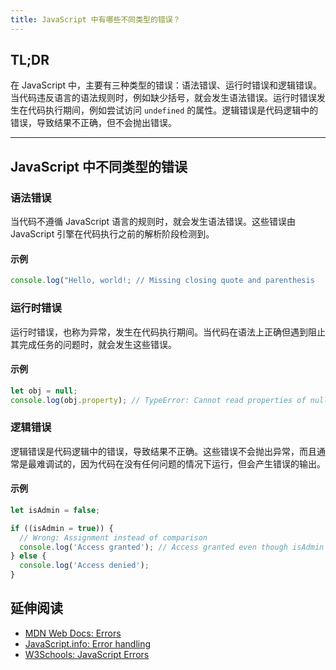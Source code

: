 ```yaml
---
title: JavaScript 中有哪些不同类型的错误？
---
```


## TL;DR

在 JavaScript 中，主要有三种类型的错误：语法错误、运行时错误和逻辑错误。当代码违反语言的语法规则时，例如缺少括号，就会发生语法错误。运行时错误发生在代码执行期间，例如尝试访问 `undefined` 的属性。逻辑错误是代码逻辑中的错误，导致结果不正确，但不会抛出错误。

***

## JavaScript 中不同类型的错误

### 语法错误

当代码不遵循 JavaScript 语言的规则时，就会发生语法错误。这些错误由 JavaScript 引擎在代码执行之前的解析阶段检测到。

#### 示例

```js live
console.log("Hello, world!; // Missing closing quote and parenthesis
```

### 运行时错误

运行时错误，也称为异常，发生在代码执行期间。当代码在语法上正确但遇到阻止其完成任务的问题时，就会发生这些错误。

#### 示例

```js live
let obj = null;
console.log(obj.property); // TypeError: Cannot read properties of null (reading 'property')
```

### 逻辑错误

逻辑错误是代码逻辑中的错误，导致结果不正确。这些错误不会抛出异常，而且通常是最难调试的，因为代码在没有任何问题的情况下运行，但会产生错误的输出。

#### 示例

```js live
let isAdmin = false;

if ((isAdmin = true)) {
  // Wrong: Assignment instead of comparison
  console.log('Access granted'); // Access granted even though isAdmin was falsy
} else {
  console.log('Access denied');
}
```

## 延伸阅读

* [MDN Web Docs: Errors](https://developer.mozilla.org/en-US/docs/Web/JavaScript/Reference/Global_Objects/Error)
* [JavaScript.info: Error handling](https://javascript.info/error-handling)
* [W3Schools: JavaScript Errors](https://www.w3schools.com/js/js_errors.asp)
